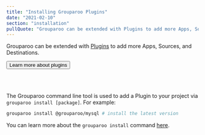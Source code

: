 ```yaml
---
title: "Installing Grouparoo Plugins"
date: "2021-02-10"
section: "installation"
pullQuote: "Grouparoo can be extended with Plugins to add more Apps, Sources, and Destinations."
---
```


Grouparoo can be extended with [Plugins](/docs/plugins) to add more Apps, Sources, and Destinations.

<Button href="/docs/plugins">Learn more about plugins</Button>

<br />
<br />

The Grouparoo command line tool is used to add a Plugin to your project via `grouparoo install [package]`. For example:

```bash
grouparoo install @grouparoo/mysql # install the latest version
```

You can learn more about the `grouparoo install` command [here](/docs/cli/setup).
